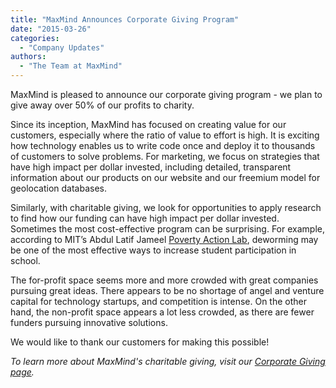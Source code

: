 ```yaml
---
title: "MaxMind Announces Corporate Giving Program"
date: "2015-03-26"
categories:
  - "Company Updates"
authors:
  - "The Team at MaxMind"
---
```


MaxMind is pleased to announce our corporate giving program - we plan to give
away over 50% of our profits to charity.

Since its inception, MaxMind has focused on creating value for our customers,
especially where the ratio of value to effort is high. It is exciting how
technology enables us to write code once and deploy it to thousands of customers
to solve problems. For marketing, we focus on strategies that have high impact
per dollar invested, including detailed, transparent information about our
products on our website and our freemium model for geolocation databases.

Similarly, with charitable giving, we look for opportunities to apply research
to find how our funding can have high impact per dollar invested. Sometimes the
most cost-effective program can be surprising. For example, according to MIT’s
Abdul Latif Jameel
[Poverty Action Lab](https://www.povertyactionlab.org/policy-lessons/education/improving-student-participation),
deworming may be one of the most effective ways to increase student
participation in school.

The for-profit space seems more and more crowded with great companies pursuing
great ideas. There appears to be no shortage of angel and venture capital for
technology startups, and competition is intense. On the other hand, the
non-profit space appears a lot less crowded, as there are fewer funders pursuing
innovative solutions.

We would like to thank our customers for making this possible!

_To learn more about MaxMind's charitable giving, visit our
[Corporate Giving page](https://www.maxmind.com/en/corporate-giving)._
